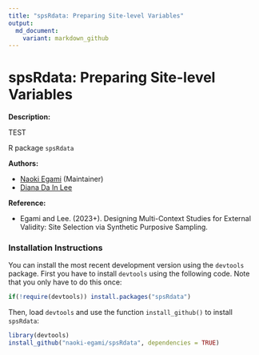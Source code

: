 ```yaml
---
title: "spsRdata: Preparing Site-level Variables"
output: 
  md_document:
    variant: markdown_github
---
```


# spsRdata: Preparing Site-level Variables

**Description:** 

TEST

R package `spsRdata` 

**Authors:** 

- [Naoki Egami](https://naokiegami.com) (Maintainer)
- [Diana Da In Lee](https://www.dianadainlee.com)

**Reference:** 

- Egami and Lee. (2023+). Designing Multi-Context Studies for External Validity: Site Selection via Synthetic Purposive Sampling.

### Installation Instructions
You can install the most recent development version using the `devtools` package. First you have to install `devtools` using the following code. Note that you only have to do this once:

```r
if(!require(devtools)) install.packages("spsRdata")
```   

Then, load `devtools` and use the function `install_github()` to install `spsRdata`:
```r
library(devtools)
install_github("naoki-egami/spsRdata", dependencies = TRUE)
```  
